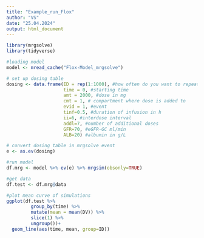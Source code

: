 ---
title: "Example_run_Flox"
author: "VS"
date: "25.04.2024"
output: html_document
---

```{r setup, include=FALSE}
library(mrgsolve)
library(tidyverse)

#loading model
model <- mread_cache("Flox-Model_mrgsolve")

```

```{r}
# set up dosing table
dosing <- data.frame(ID = rep(1:1000), #how often do you want to repeat the simulation
                     time = 0, #starting time
                     amt = 2000, #dose in mg
                     cmt = 1, # compartment where dose is added to
                     evid = 1, #event
                     tinf=0.5, #duration of infusion in h
                     ii=6, #interdose interval
                     addl=7, #number of additional doses
                     GFR=70, #eGFR-GC ml/min
                     ALB=20) #albumin in g/L

# convert dosing table in mrgsolve event
e <- as.ev(dosing)

#run model
df.mrg <- model %>% ev(e) %>% mrgsim(obsonly=TRUE)

#get data
df.test <- df.mrg@data
```

```{r}
#plot mean curve of simulations
ggplot(df.test %>% 
         group_by(time) %>% 
         mutate(mean = mean(DV)) %>% 
         slice(1) %>% 
         ungroup())+
  geom_line(aes(time, mean, group=ID))
```

